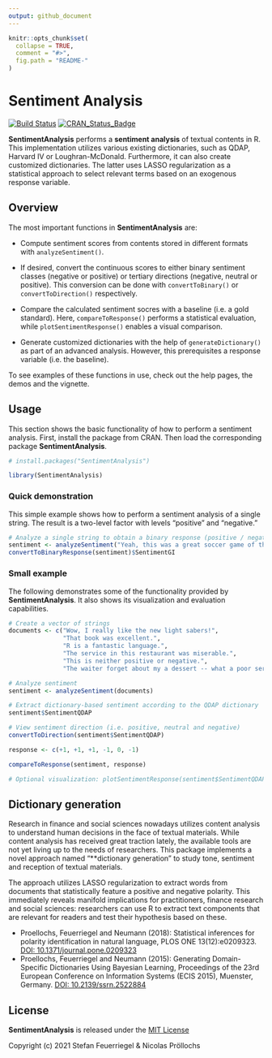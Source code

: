 ```yaml
---
output: github_document
---
```


<!-- README.md is generated from README.Rmd. Please edit that file -->

```r
knitr::opts_chunk$set(
  collapse = TRUE,
  comment = "#>",
  fig.path = "README-"
)
```

# Sentiment Analysis

[![Build Status](https://travis-ci.org/sfeuerriegel/SentimentAnalysis.svg?branch=master)](https://travis-ci.org/sfeuerriegel/SentimentAnalysis)
[![CRAN_Status_Badge](http://www.r-pkg.org/badges/version/SentimentAnalysis)](https://cran.r-project.org/package=SentimentAnalysis)

**SentimentAnalysis** performs a **sentiment analysis** of textual contents in R. This implementation utilizes various existing dictionaries, such as QDAP, Harvard IV or Loughran-McDonald. Furthermore, it can also create customized dictionaries. The latter uses LASSO regularization as a statistical approach to select relevant terms  based on an exogenous response variable. 

## Overview

The most important functions in **SentimentAnalysis** are:

* Compute sentiment scores from contents stored in different formats with `analyzeSentiment()`.

* If desired, convert the continuous scores to either binary sentiment classes (negative or positive) or tertiary directions (negative, neutral or positive). This conversion can be done with `convertToBinary()` or `convertToDirection()` respectively.

* Compare the calculated sentiment socres with a baseline (i.e. a gold standard). Here,  `compareToResponse()` performs a statistical evaluation, while `plotSentimentResponse()` enables a visual comparison.

* Generate customized dictionaries with the help of `generateDictionary()` as part of an advanced analysis. However, this prerequisites a response variable (i.e. the baseline). 

To see examples of these functions in use, check out the help pages, the demos and the vignette. 


## Usage

This section shows the basic functionality of how to perform a sentiment analysis. First, install the package from CRAN. Then load the corresponding package **SentimentAnalysis**. 

```r
# install.packages("SentimentAnalysis")

library(SentimentAnalysis)
```

### Quick demonstration

This simple example shows how to perform a sentiment analysis of a single string. The result is a two-level factor with levels "positive" and "negative."

```r

# Analyze a single string to obtain a binary response (positive / negative)
sentiment <- analyzeSentiment("Yeah, this was a great soccer game of the German team!")
convertToBinaryResponse(sentiment)$SentimentGI
```

### Small example

The following demonstrates some of the functionality provided by **SentimentAnalysis**. It also shows its visualization and evaluation capabilities.

```r
# Create a vector of strings
documents <- c("Wow, I really like the new light sabers!",
               "That book was excellent.",
               "R is a fantastic language.",
               "The service in this restaurant was miserable.",
               "This is neither positive or negative.",
               "The waiter forget about my a dessert -- what a poor service!")

# Analyze sentiment
sentiment <- analyzeSentiment(documents)

# Extract dictionary-based sentiment according to the QDAP dictionary
sentiment$SentimentQDAP

# View sentiment direction (i.e. positive, neutral and negative)
convertToDirection(sentiment$SentimentQDAP)

response <- c(+1, +1, +1, -1, 0, -1)

compareToResponse(sentiment, response)

# Optional visualization: plotSentimentResponse(sentiment$SentimentQDAP, response)
```

## Dictionary generation

Research in finance and social sciences nowadays utilizes content analysis to understand human decisions in the face of textual materials. While content analysis has received great traction lately, the available tools are not yet living up to the needs of researchers. This package implements a novel approach named "**dictionary generation" to study tone, sentiment and reception of textual materials. 

The approach utilizes LASSO regularization to extract words from documents that statistically feature a positive and negative polarity. This immediately reveals manifold implications for practitioners, finance research and social sciences: researchers can use R to extract text components that are relevant for readers and test their hypothesis based on these. 

* Proellochs, Feuerriegel and Neumann (2018): Statistical inferences for polarity identification in natural language, PLOS ONE 13(12):e0209323. [DOI: 10.1371/journal.pone.0209323](https://doi.org/10.1371/journal.pone.0209323)
* Proellochs, Feuerriegel and Neumann (2015): Generating Domain-Specific Dictionaries Using Bayesian Learning, Proceedings of the 23rd European Conference on Information Systems (ECIS 2015), Muenster, Germany. [DOI: 10.2139/ssrn.2522884](https://dx.doi.org/10.2139/ssrn.2522884)

## License

**SentimentAnalysis** is released under the [MIT License](https://opensource.org/licenses/MIT)

Copyright (c) 2021 Stefan Feuerriegel & Nicolas Pröllochs
